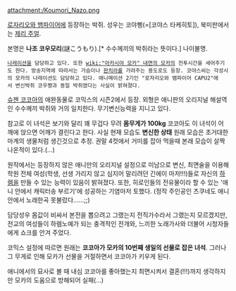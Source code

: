 {{{+1 こーちゃん / Kō-chan }}}

attachment:/Koumori_Nazo.png

[[로자리오와 뱀파이어]]에 등장하는 박쥐. 성우는 코야삥(=[코야스 타케히토]), 북미판에서는 [[제리 주얼]].

본명은 '''나조 코우모리'''(謎こうもり).[* 수수께끼의 박쥐라는 뜻이다.] 나이불명.

 [[나레이션]]을 담당하고 있다. 또한 [[wiki:"아카시야 모카" 내면의 모카]]의 전투시간을 세어주기도 한다. 방송지역에 따라서는 가슴이나 [[판치라]]를 가려주는 용도로도 등장. 코야스씨는 각성시의 모카의 나레이션도 담당하고 있다. 애니메이션 2기인 "로자리오와 뱀파이어 CAPU2"에서 변신박쥐 코우쨩과 동일 박쥐였다는 사실이 밝혀졌다.

[[슈젠 코코아]]의 애완동물로 코믹스의 시즌2에서 등장. 외형은 애니판의 오리지널 해설역인 수수께끼 박쥐와 거의 일치한다. 무기변신능력을 지니고 있다.

참고로 이 녀석은 보기와 달리 꽤 무겁다 무려 '''몸무게가 100kg''' 코코아도 이 녀석이 어깨에 앉으면 어깨가 결린다고 한다. 사실 현재 모습도 '''변신한 상태''' 원래 모습은 초거대한 마계의 생물처럼 생긴것으로 추정. 권말 4컷에서 거미를 잡아 먹을때 본래 모습이 살짝 나온적이 있다.(…)

원작에서는 등장하지 않은 애니만의 오리지널 설정으로 미남으로 변신, 최면술을 이용해 학원 전체 여성(학생, 선생 가리지 않고 심지어 말리려던 긴에이 마저!!!)들로 자신의 [[하렘]]을 만들 수 있는 능력이 있음이 밝혀졌다. 또한, 히로인들의 전유물이라 할 수 있는 '애니 안에서 캐릭터송 부르기'에 성공하는 기염마저 토했다.  (정작 주인공인 츠쿠네도 애니 안에서 노래한곡 못불렀다……;;)

담당성우 몸값이 비싸서 본전을 뽑으려고 그랬는지 전직가수라서 그랬는지 모르겠지만, 전교의 여성들이 하렘노예가 되는 충격적인 전개와, 느끼한 노래가사와 더불어 시청자들에게 쇼크를 안겨 주었다.

코믹스 설정에 따르면 원래는 '''코코아가 모카의 10번째 생일의 선물로 잡은 녀석'''. 그러나 그 무게로 인해 모카가 선물을 거절하면서 코코아가 키우게 된다.

애니에서의 묘사로 볼 때 내심 코코아를 좋아했는지 최면시켜서 결혼(!!!)까지 생각하지만 모카의 도움으로 방해되어 실패(...)
